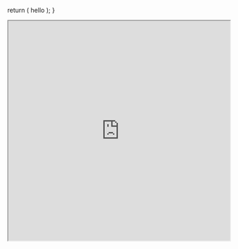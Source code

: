 
  return (
    <CustomLayout disableRightSidebar>
      hello
    </CustomLayout>
  );
}  


<iframe
     src="https://belmontdental.co.uk/wp-content/uploads/2019/12/201810_Belmont_CATALOGUE_COLOURCHART-EN.pdf"
    width="100%"
    height="500px"
    title="SWR-States"
     />


